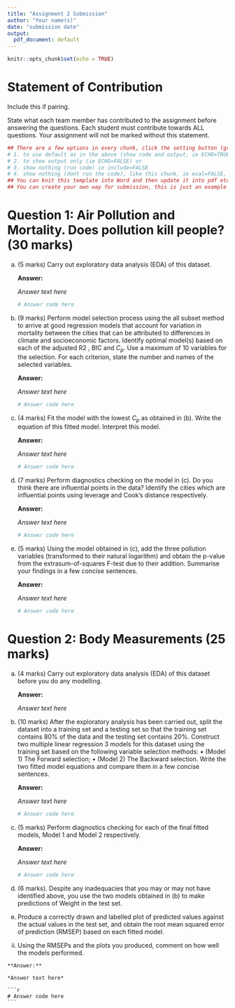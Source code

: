 ```yaml
---
title: "Assignment 2 Submission"
author: "Your name(s)"
date: "submission date"
output:
  pdf_document: default
---
```


```r
knitr::opts_chunk$set(echo = TRUE)
```

# Statement of Contribution

Include this if pairing.

State what each team member has contributed to the assignment before answering the questions. Each student must contribute towards ALL questions. Your assignment will not be marked without this statement.

```r
## There are a few options in every chunk, click the setting button (greyed) near the triangle:
# 1. to use default as in the above (show code and output, ie ECHO=TRUE) or 
# 2. to show output only (ie ECHO=FALSE) or
# 3. show nothing (run code) ie include=FALSE
# 4. show nothing (dont run the code), like this chunk, ie eval=FALSE, include=FALSE
## You can knit this template into Word and then update it into pdf etc..
## You can create your own way for submission, this is just an example if you are going to use Rmd.
```

# Question 1: Air Pollution and Mortality. Does pollution kill people? (30 marks)

(a) (5 marks) Carry out exploratory data analysis (EDA) of this dataset.

    **Answer:**

    *Answer text here*

    ```r
    # Answer code here
    ```

(b) (9 marks) Perform model selection process using the all subset method to arrive at good regression models that account for variation in mortality between the cities that can be attributed to differences in climate and socioeconomic factors. Identify optimal model(s) based on each of the adjusted R2 , BIC and $C_p$. Use a maximum of 10 variables for the selection. For each criterion, state the number and names of the selected variables.

    **Answer:**

    *Answer text here*

    ```r
    # Answer code here
    ```

(c) (4 marks) Fit the model with the lowest $C_p$ as obtained in (b). Write the equation of this fitted model. Interpret this model.

    **Answer:**

    *Answer text here*

    ```r
    # Answer code here
    ```

(d) (7 marks) Perform diagnostics checking on the model in (c). Do you think there are influential points in the data? Identify the cities which are influential points using leverage and Cook’s distance respectively.

    **Answer:**

    *Answer text here*

    ```r
    # Answer code here
    ```

(e) (5 marks) Using the model obtained in (c), add the three pollution variables (transformed to their natural logarithm) and obtain the p-value from the extrasum-of-squares F-test due to their addition. Summarise your findings in a few concise sentences.

    **Answer:**

    *Answer text here*

    ```r
    # Answer code here
    ```

# Question 2: Body Measurements (25 marks)

(a) (4 marks) Carry out exploratory data analysis (EDA) of this dataset before you do any modelling.

    **Answer:**

    *Answer text here*

(b) (10 marks) After the exploratory analysis has been carried out, split the dataset into a training set and a testing set so that the training set contains 80% of the data and the testing set contains 20%. Construct two multiple linear regression 3 models for this dataset using the training set based on the following variable selection methods: • (Model 1) The Forward selection; • (Model 2) The Backward selection. Write the two fitted model equations and compare them in a few concise sentences.

    **Answer:**

    *Answer text here*

    ```r
    # Answer code here
    ```

(c) (5 marks) Perform diagnostics checking for each of the final fitted models, Model 1 and Model 2 respectively.

    **Answer:**

    *Answer text here*

    ```r
    # Answer code here
    ```

(d) (6 marks). Despite any inadequacies that you may or may not have identified above, you use the two models obtained in (b) to make predictions of Weight in the test set.

(e) Produce a correctly drawn and labelled plot of predicted values against the actual values in the test set, and obtain the root mean squared error of prediction (RMSEP) based on each fitted model.

<!-- -->

(ii) Using the RMSEPs and the plots you produced, comment on how well the models performed.

````         
**Answer:**

*Answer text here*

```r
# Answer code here
```
````
